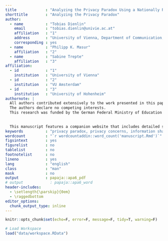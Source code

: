 ```yaml
---
title             : "Analyzing the Privacy Paradox Using a Nationally Representative Three-Wave Panel Study" 
shorttitle        : "Analyzing the Privacy Paradox"
author:            
  - name          : "Tobias Dienlin"
    email         : "tobias.dienlin@univie.ac.at"
    affiliation   : "1"
    address       : "University of Vienna, Department of Communication, 1090 Vienna, Austria"
    corresponding : yes
  - name          : "Philipp K. Masur"
    affiliation   : "2"
  - name          : "Sabine Trepte"
    affiliation   : "3"
affiliation:
  - id            : "1"
    institution   : "University of Vienna"
  - id            : "2"
    institution   : "VU Amsterdam"
  - id            : "3"
    institution   : "University of Hohenheim"
authornote: |
  All authors contributed extensively to the work presented in this paper. TD, PM, & ST designed the study; PM supervised the data collection; PM administered the data importation; TD & PM wrote the code, ran the models, and analyzed the output data; TD wrote most parts of manuscript, and PM & ST contributed individual sections and comments; ST supervised the project and wrote the grant application (in 2012). 
  The authors declare no competing interests.
  This research was funded by the German Federal Ministry of Education and Research (BMBF) Grant 16KIS0094, awarded to Sabine Trepte.
  
  
  This manuscript features a companion website that includes detailed summaries of the statistical results, the code, additional analyses, and a reproducible version of the manuscript (https://xmtra.github.io/privacy-paradox/). The data can be downloaded from http://dx.doi.org/10.7802/1937. 
keywords          : "privacy paradox, privacy concerns, information sharing, longitudinal analysis, structural equation modeling"
wordcount         : "`r wordcountaddin::word_count('manuscript.Rmd')`"
figsintext        : yes
figurelist        : no
tablelist         : no
footnotelist      : no
lineno            : yes
lang              : "english"
class             : "man"
mask              : no
output            : papaja::apa6_pdf
# output            : papaja::apa6_word
header-includes:
  - \setlength{\parskip}{0em}
  - \raggedbottom
editor_options: 
  chunk_output_type: inline
---
```

```r
knitr::opts_chunk$set(echo=F, error=F, message=F, tidy=T, warning=F)
```

```r
# Load Workspace
load("data/workspace.RData")
```
